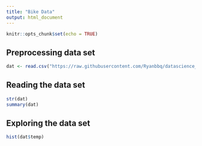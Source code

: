```yaml
---
title: "Bike Data"
output: html_document
---
```


```r
knitr::opts_chunk$set(echo = TRUE)
```


## Preprocessing data set
```r
dat <- read.csv("https://raw.githubusercontent.com/Ryanbbq/datascience_final/master/hour.csv")

```

## Reading the data set
```r
str(dat)
summary(dat)
```

## Exploring the data set
```r
hist(dat$temp)
```



